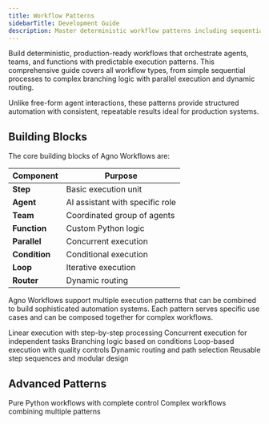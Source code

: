 ```yaml
---
title: Workflow Patterns
sidebarTitle: Development Guide
description: Master deterministic workflow patterns including sequential, parallel, conditional, and looping execution for reliable multi-agent automation.
---
```


Build deterministic, production-ready workflows that orchestrate agents, teams, and functions with predictable execution patterns. This comprehensive guide covers all workflow types, from simple sequential processes to complex branching logic with parallel execution and dynamic routing.

Unlike free-form agent interactions, these patterns provide structured automation with consistent, repeatable results ideal for production systems.

## Building Blocks

The core building blocks of Agno Workflows are:

| Component     | Purpose                         |
| ------------- | ------------------------------- |
| **Step**      | Basic execution unit            |
| **Agent**     | AI assistant with specific role |
| **Team**      | Coordinated group of agents     |
| **Function**  | Custom Python logic             |
| **Parallel**  | Concurrent execution            |
| **Condition** | Conditional execution           |
| **Loop**      | Iterative execution             |
| **Router**    | Dynamic routing                 |


Agno Workflows support multiple execution patterns that can be combined to build sophisticated automation systems. 
Each pattern serves specific use cases and can be composed together for complex workflows.

<CardGroup cols={2}>
  <Card
    title="Sequential Workflows"
    icon="arrow-right"
    href="/concepts/workflows/workflow-patterns/sequential"
  >
    Linear execution with step-by-step processing
  </Card>
  <Card
    title="Parallel Workflows"
    icon="arrows-split-up-and-left"
    href="/concepts/workflows/workflow-patterns/parallel-workflow"
  >
    Concurrent execution for independent tasks
  </Card>
  <Card
    title="Conditional Workflows"
    icon="code-branch"
    href="/concepts/workflows/workflow-patterns/conditional-workflow"
  >
    Branching logic based on conditions
  </Card>
  <Card
    title="Iterative Workflows"
    icon="rotate"
    href="/concepts/workflows/workflow-patterns/iterative-workflow"
  >
    Loop-based execution with quality controls
  </Card>
  <Card
    title="Branching Workflows"
    icon="sitemap"
    href="/concepts/workflows/workflow-patterns/branching-workflow"
  >
    Dynamic routing and path selection
  </Card>
  <Card
    title="Grouped Steps"
    icon="layer-group"
    href="/concepts/workflows/workflow-patterns/grouped-steps-workflow"
  >
    Reusable step sequences and modular design
  </Card>
</CardGroup>

## Advanced Patterns

<CardGroup cols={2}>
  <Card
    title="Function-Based Workflows"
    icon="function"
    href="/concepts/workflows/workflow-patterns/custom-function-step-workflow"
  >
    Pure Python workflows with complete control
  </Card>
  <Card
    title="Multi-Pattern Combinations"
    icon="puzzle-piece"
    href="/concepts/workflows/workflow-patterns/advanced-workflow-patterns"
  >
    Complex workflows combining multiple patterns
  </Card>
</CardGroup>